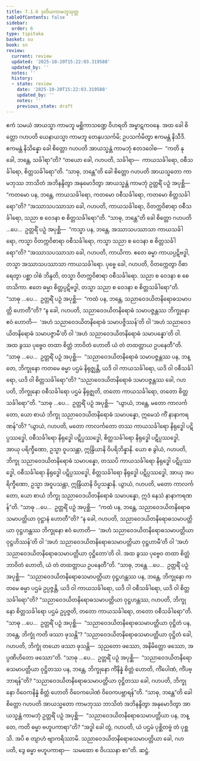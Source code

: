 ```yaml
---
title: 7.1.6 ဒုတိယကာမဘူသုတ္တ
tableOfContents: false
sidebar:
  order: 6
type: tipitaka
basket: su
book: sn
review:
  current: review
  updated: '2025-10-20T15:22:03.319588'
  updated_by: ''
  notes: ''
  history:
  - state: review
    date: '2025-10-20T15:22:03.319588'
    updated_by: ''
    notes: ''
    previous_state: draft
---
```



<DynamicBreadcrumb />


<ReviewStatus review={frontmatter.review} showDetails={true} />

<HypothesisAnnotation frontmatter={frontmatter} />

<Division number="348" book="sn" e="ch" v="18" p="330">

<Paragraph number="1508" book="sn">
ဧကံ သမယံ အာယသ္မာ ကာမဘူ မစ္ဆိကာသဏ္ဍေ ဝိဟရတိ အမ္ဗာဋကဝနေ. အထ ခေါ စိတ္တော ဂဟပတိ ယေနာယသ္မာ ကာမဘူ တေနုပသင်္ကမိ; ဥပသင်္ကမိတွာ ဧကမန္တံ နိသီဒိ. ဧကမန္တံ နိသိန္နော ခေါ စိတ္တော ဂဟပတိ အာယသ္မန္တံ ကာမဘုံ ဧတဒဝေါစ—  “ကတိ နု ခေါ, ဘန္တေ, သင်္ခါရာ”တိ? “တယော ခေါ, ဂဟပတိ, သင်္ခါရာ—  ကာယသင်္ခါရော, ဝစီသင်္ခါရော, စိတ္တသင်္ခါရော”တိ. “သာဓု, ဘန္တေ”တိ ခေါ စိတ္တော ဂဟပတိ အာယသ္မတော ကာမဘုဿ ဘာသိတံ အဘိနန္ဒိတွာ အနုမောဒိတွာ အာယသ္မန္တံ ကာမဘုံ ဥတ္တရိံ ပဉှံ အပုစ္ဆိ—  “ကတမော ပန, ဘန္တေ, ကာယသင်္ခါရော, ကတမော ဝစီသင်္ခါရော, ကတမော စိတ္တသင်္ခါရော”တိ? “အဿာသပဿာသာ ခေါ, ဂဟပတိ, ကာယသင်္ခါရော, ဝိတက္ကဝိစာရာ ဝစီသင်္ခါရော, သညာ စ ဝေဒနာ စ စိတ္တသင်္ခါရော”တိ.
</Paragraph>

<Paragraph number="1509" book="sn">
“သာဓု, ဘန္တေ”တိ ခေါ စိတ္တော ဂဟပတိ …ပေ…  ဥတ္တရိံ ပဉှံ အပုစ္ဆိ—  “ကသ္မာ ပန, ဘန္တေ, အဿာသပဿာသာ ကာယသင်္ခါရော, ကသ္မာ ဝိတက္ကဝိစာရာ ဝစီသင်္ခါရော, ကသ္မာ သညာ စ ဝေဒနာ စ စိတ္တသင်္ခါရော”တိ? “အဿာသပဿာသာ ခေါ, ဂဟပတိ, ကာယိကာ. ဧတေ ဓမ္မာ ကာယပ္ပဋိဗဒ္ဓါ, တသ္မာ အဿာသပဿာသာ ကာယသင်္ခါရော. ပုဗ္ဗေ ခေါ, ဂဟပတိ, ဝိတက္ကေတွာ ဝိစာရေတွာ ပစ္ဆာ ဝါစံ ဘိန္ဒတိ, တသ္မာ ဝိတက္ကဝိစာရာ ဝစီသင်္ခါရော. သညာ စ ဝေဒနာ စ စေတသိကာ. ဧတေ ဓမ္မာ စိတ္တပ္ပဋိဗဒ္ဓါ, တသ္မာ သညာ စ ဝေဒနာ စ စိတ္တသင်္ခါရော”တိ.
</Paragraph>

<Paragraph number="1510" book="sn">
“သာဓု …ပေ…  ဥတ္တရိံ ပဉှံ အပုစ္ဆိ—  “ကထံ ပန, ဘန္တေ, သညာဝေဒယိတနိရောဓသမာပတ္တိ ဟောတီ”တိ? “န ခေါ, ဂဟပတိ, သညာဝေဒယိတနိရောဓံ သမာပဇ္ဇန္တဿ ဘိက္ခုနော ဧဝံ ဟောတိ—  ‘အဟံ သညာဝေဒယိတနိရောဓံ သမာပဇ္ဇိဿန်’တိ ဝါ ‘အဟံ သညာဝေဒယိတနိရောဓံ သမာပဇ္ဇာမီ’တိ ဝါ ‘အဟံ သညာဝေဒယိတနိရောဓံ သမာပန္နော’တိ ဝါ. အထ ခွဿ ပုဗ္ဗေဝ တထာ စိတ္တံ ဘာဝိတံ ဟောတိ ယံ တံ တထတ္တာယ ဥပနေတီ”တိ.
</Paragraph>

<Paragraph number="1511" book="sn">
“သာဓု …ပေ…  ဥတ္တရိံ ပဉှံ အပုစ္ဆိ—  “သညာဝေဒယိတနိရောဓံ သမာပဇ္ဇန္တဿ ပန, ဘန္တေ, ဘိက္ခုနော ကတမေ ဓမ္မာ ပဌမံ နိရုဇ္ဈန္တိ, ယဒိ ဝါ ကာယသင်္ခါရော, ယဒိ ဝါ ဝစီသင်္ခါရော, ယဒိ ဝါ စိတ္တသင်္ခါရော”တိ? “သညာဝေဒယိတနိရောဓံ သမာပဇ္ဇန္တဿ ခေါ, ဂဟပတိ, ဘိက္ခုနော ဝစီသင်္ခါရော ပဌမံ နိရုဇ္ဈတိ, တတော ကာယသင်္ခါရော, တတော စိတ္တသင်္ခါရော”တိ.
</Paragraph>

<Paragraph number="1512" book="sn">
“သာဓု …ပေ…  ဥတ္တရိံ ပဉှံ အပုစ္ဆိ—  “ယွာယံ, ဘန္တေ, မတော ကာလင်္ကတော, ယော စာယံ ဘိက္ခု သညာဝေဒယိတနိရောဓံ သမာပန္နော, ဣမေသံ ကိံ နာနာကရဏန်”တိ? “ယွာယံ, ဂဟပတိ, မတော ကာလင်္ကတော တဿ ကာယသင်္ခါရော နိရုဒ္ဓေါ ပဋိပ္ပဿဒ္ဓေါ, ဝစီသင်္ခါရော နိရုဒ္ဓေါ ပဋိပ္ပဿဒ္ဓေါ, စိတ္တသင်္ခါရော နိရုဒ္ဓေါ ပဋိပ္ပဿဒ္ဓေါ, အာယု ပရိက္ခီဏော, ဥသ္မာ ဝူပသန္တာ, ဣန္ဒြိယာနိ ဝိပရိဘိန္နာနိ. ယော စ ခွါယံ, ဂဟပတိ, ဘိက္ခု သညာဝေဒယိတနိရောဓံ သမာပန္နော, တဿပိ ကာယသင်္ခါရော နိရုဒ္ဓေါ ပဋိပ္ပဿဒ္ဓေါ, ဝစီသင်္ခါရော နိရုဒ္ဓေါ ပဋိပ္ပဿဒ္ဓေါ, စိတ္တသင်္ခါရော နိရုဒ္ဓေါ ပဋိပ္ပဿဒ္ဓေါ, အာယု အပရိက္ခီဏော, ဥသ္မာ အဝူပသန္တာ, ဣန္ဒြိယာနိ ဝိပ္ပသန္နာနိ. ယွာယံ, ဂဟပတိ, မတော ကာလင်္ကတော, ယော စာယံ ဘိက္ခု သညာဝေဒယိတနိရောဓံ သမာပန္နော, ဣဒံ နေသံ နာနာကရဏန်”တိ.
</Paragraph>

<Paragraph number="1513" book="sn">
“သာဓု …ပေ…  ဥတ္တရိံ ပဉှံ အပုစ္ဆိ—  “ကထံ ပန, ဘန္တေ, သညာဝေဒယိတနိရောဓသမာပတ္တိယာ ဝုဋ္ဌာနံ ဟောတီ”တိ? “န ခေါ, ဂဟပတိ, သညာဝေဒယိတနိရောဓသမာပတ္တိယာ ဝုဋ္ဌဟန္တဿ ဘိက္ခုနော ဧဝံ ဟောတိ—  ‘အဟံ သညာဝေဒယိတနိရောဓသမာပတ္တိယာ ဝုဋ္ဌဟိဿန်’တိ ဝါ ‘အဟံ သညာဝေဒယိတနိရောဓသမာပတ္တိယာ ဝုဋ္ဌဟာမီ’တိ ဝါ ‘အဟံ သညာဝေဒယိတနိရောဓသမာပတ္တိယာ ဝုဋ္ဌိတော’တိ ဝါ. အထ ခွဿ ပုဗ္ဗေဝ တထာ စိတ္တံ ဘာဝိတံ ဟောတိ, ယံ တံ တထတ္တာယ ဥပနေတီ”တိ.
</Paragraph>

<Paragraph number="1514" book="sn">
“သာဓု, ဘန္တေ …ပေ…  ဥတ္တရိံ ပဉှံ အပုစ္ဆိ—  “သညာဝေဒယိတနိရောဓသမာပတ္တိယာ ဝုဋ္ဌဟန္တဿ ပန, ဘန္တေ, ဘိက္ခုနော ကတမေ ဓမ္မာ ပဌမံ ဥပ္ပဇ္ဇန္တိ, ယဒိ ဝါ ကာယသင်္ခါရော, ယဒိ ဝါ ဝစီသင်္ခါရော, ယဒိ ဝါ စိတ္တသင်္ခါရော”တိ? “သညာဝေဒယိတနိရောဓသမာပတ္တိယာ ဝုဋ္ဌဟန္တဿ, ဂဟပတိ, ဘိက္ခုနော စိတ္တသင်္ခါရော ပဌမံ ဥပ္ပဇ္ဇတိ, တတော ကာယသင်္ခါရော, တတော ဝစီသင်္ခါရော”တိ.
</Paragraph>

<Paragraph number="1515" book="sn">
“သာဓု …ပေ…  ဥတ္တရိံ ပဉှံ အပုစ္ဆိ—  “သညာဝေဒယိတနိရောဓသမာပတ္တိယာ ဝုဋ္ဌိတံ ပန, ဘန္တေ, ဘိက္ခုံ ကတိ ဖဿာ ဖုသန္တိ”? “သညာဝေဒယိတနိရောဓသမာပတ္တိယာ ဝုဋ္ဌိတံ ခေါ, ဂဟပတိ, ဘိက္ခုံ တယော ဖဿာ ဖုသန္တိ—  သုညတော ဖဿော, အနိမိတ္တော ဖဿော, အပ္ပဏိဟိတော ဖဿော”တိ.
</Paragraph>

<Paragraph number="1516" book="sn">
“သာဓု …ပေ…  ဥတ္တရိံ ပဉှံ အပုစ္ဆိ—  “သညာဝေဒယိတနိရောဓသမာပတ္တိယာ ဝုဋ္ဌိတဿ ပန, ဘန္တေ, ဘိက္ခုနော ကိံနိန္နံ စိတ္တံ ဟောတိ, ကိံပေါဏံ, ကိံပဗ္ဘာရန်”တိ? “သညာဝေဒယိတနိရောဓသမာပတ္တိယာ ဝုဋ္ဌိတဿ ခေါ, ဂဟပတိ, ဘိက္ခုနော ဝိဝေကနိန္နံ စိတ္တံ ဟောတိ ဝိဝေကပေါဏံ ဝိဝေကပဗ္ဘာရန်”တိ.
</Paragraph>

<Paragraph number="1517" book="sn">
“သာဓု, ဘန္တေ”တိ ခေါ စိတ္တော ဂဟပတိ အာယသ္မတော ကာမဘုဿ ဘာသိတံ အဘိနန္ဒိတွာ အနုမောဒိတွာ အာယသ္မန္တံ ကာမဘုံ ဥတ္တရိံ ပဉှံ အပုစ္ဆိ—  “သညာဝေဒယိတနိရောဓသမာပတ္တိယာ ပန, ဘန္တေ, ကတိ ဓမ္မာ ဗဟူပကာရာ”တိ? “အဒ္ဓါ ခေါ တွံ, ဂဟပတိ, ယံ ပဌမံ ပုစ္ဆိတဗ္ဗံ တံ ပုစ္ဆသိ. အပိ စ တျာဟံ ဗျာကရိဿာမိ. သညာဝေဒယိတနိရောဓသမာပတ္တိယာ ခေါ, ဂဟပတိ, ဒွေ ဓမ္မာ ဗဟူပကာရာ—  သမထော စ ဝိပဿနာ စာ”တိ.

</Paragraph>
</Division>

<Paragraph number="1518" type="center" book="sn">
ဆဋ္ဌံ.
</Paragraph>